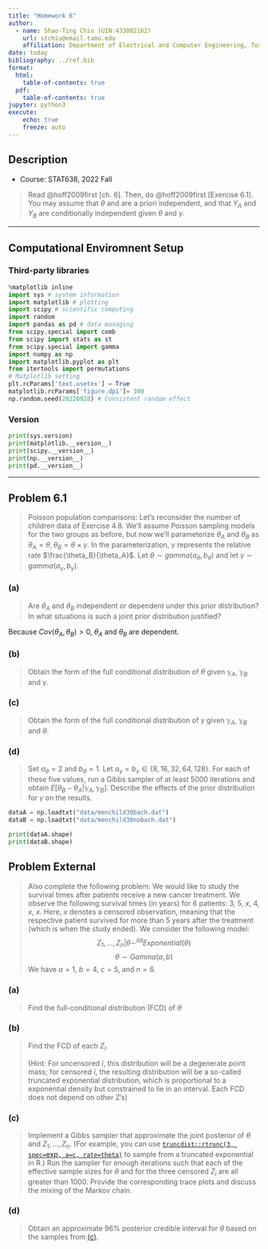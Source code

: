```yaml
---
title: "Homework 6"
author: 
  - name: Shao-Ting Chiu (UIN:433002162)
    url: stchiu@email.tamu.edu
    affiliation: Department of Electrical and Computer Engineering, Texas A\&M University
date: today
bibliography: ../ref.bib
format:
  html:
    table-of-contents: true
  pdf:
    table-of-contents: true
jupyter: python3  
execute: 
    echo: true
    freeze: auto
---
```


## Description

- Course: STAT638, 2022 Fall

> Read @hoff2009first [ch. 6].
> Then, do @hoff2009first [Exercise 6.1]. You may assume that $\theta$ and \gamma are a priori independent, and that $Y_A$ and $Y_B$ are conditionally independent given $\theta$ and $\gamma$.

---

## Computational Enviromnent Setup

### Third-party libraries
``` python
%matplotlib inline
import sys # system information
import matplotlib # plotting
import scipy # scientific computing
import random 
import pandas as pd # data managing
from scipy.special import comb
from scipy import stats as st
from scipy.special import gamma
import numpy as np
import matplotlib.pyplot as plt
from itertools import permutations 
# Matplotlib setting
plt.rcParams['text.usetex'] = True
matplotlib.rcParams['figure.dpi']= 300
np.random.seed(20220928) # Consistent random effect
```

### Version
``` python
print(sys.version)
print(matplotlib.__version__)
print(scipy.__version__)
print(np.__version__)
print(pd.__version__)
```

---


## Problem 6.1

> Poisson population comparisons: Let's reconsider the number of children data of Exercise 4.8. We'll assume Poisson sampling models for the two groups as before, but now we'll parameterize $\theta_A$ and $\theta_B$ as $\theta_A = \theta, \theta_B = \theta\times \gamma$. In the parameterization, $\gamma$ represents the relative rate $\frac{\theta_B}{\theta_A}$. Let $\theta\sim gamma(a_\theta, b_\theta)$ and let $\gamma\sim gamma(a_\gamma, b_\gamma)$.

### (a)
> Are $\theta_A$ and $\theta_B$ independent or dependent under this prior distribution? In what situations is such a joint prior distribution justified?

\begin{align}
    Cov(\theta_A, \theta_B)%
    &= E[\theta_A\theta_B] - E[\theta_A]E[\theta_B]\\
    &= E[\theta \theta\gamma] - E[\theta]E[\theta\gamma]\\ 
    &= E[\theta^2 \gamma] - E[\theta]E[\theta\gamma]\\ 
    &= E[\theta^2]E[\gamma] - E[\theta]^2 E[\gamma]\\ 
    &= E[\gamma](E[\theta^2] - E[\theta]^2)\\ 
    &= E[\gamma]Var[\theta]\\ 
    &= \frac{a_{\gamma}}{b_{\gamma}}\frac{a_{\theta}}{b_{\theta}^2}\\ 
    &\neq 0
\end{align}

Because $Cov(\theta_A, \theta_B) > 0$, $\theta_A$ and $\theta_B$ are dependent.

### (b)
> Obtain the form of the full conditional distribution of $\theta$ given $\mathbb{y}_A$, $\mathbb{y}_B$ and $\gamma$.

\begin{align}
    p(\theta|y_A, y_B, \gamma)%
    &= p(\theta|y_A)\\ 
    &\sim gamma(\theta; a_{\theta} + \sum_{i=1}^{n} y_i, b_{\theta} + n)
\end{align}


### (c)
> Obtain the form of the full conditional distribution of $\gamma$ given $\mathbb{y}_A$, $\mathbb{y}_{B}$ and $\theta$.

\begin{align}
    p(\gamma | y_A, y_B, \theta)%
    &= p(\gamma | y_A, y_B)\\
    &= \frac{p(y_A, y_B |\gamma)p(\gamma)}{p(y_A, y_B)}\\ 
    &\propto  p(y_A, y_B |\gamma)p(\gamma)\\ 
    &\sim gamma(\gamma; a_{\gamma} + \sum^{n}_{i=1} \frac{y_{Bi}}{y_{Ai}}, b_{\gamma} + n)
\end{align}


### (d)
> Set $a_{\theta} = 2$ and $b_{\theta} =1$. Let $a_{\gamma} = b_{\gamma} \in \{8,16,32,64,128\}$. For each of these five values, run a Gibbs sampler of at least $5000$ iterations and obtain $E[\theta_B - \theta_A| \mathbb{y}_A, \mathbb{y}_B]$. Describe the effects of the prior distribution for $\gamma$ on the results.

``` python
dataA = np.loadtxt("data/menchild30bach.dat")
dataB = np.loadtxt("data/menchild30nobach.dat")

print(dataA.shape)
print(dataB.shape)
```

## Problem External

> Also complete the following problem: We would like to study the survival times after patients receive a new cancer treatment. We observe the following survival times (in years) for $6$ patients: $3$, $5$, $x$, $4$, $x$, $x$. Here, $x$ denotes a censored observation, meaning that the respective patient survived for more than $5$ years after the treatment (which is when the study ended). We consider the following model:
> \begin{equation} 
    Y_i = \begin{cases}
        Z_i, & Z_i \leq c\\ 
        \times, & Z_i > c
    \end{cases}, 
    i = 1, \dots, n
> \end{equation}
> $$Z_1, \dots, Z_n |\theta \sim^{iid} Exponential(\theta)$$
> $$\theta\sim Gamma(a,b)$$
> We have $a=1$, $b=4$, $c=5$, and $n=6$.

### (a)
> Find the full-conditional distribution (FCD) of $\theta$

### (b)
> Find the FCD of each $Z_i$. 
>
> (Hint: For uncensored $i$, this distribution will be a degenerate point mass; for censored $i$, the resulting distribution will be a so-called truncated exponential distribution, which is proportional to a exponential density but constrained to lie in an interval. Each FCD does not depend on other Z's)

### (c) {#sec-e-c}
> Implement a Gibbs sampler that approximate the joint posterior of $\theta$ and $Z_1,\dots, Z_n$.
> (For example, you can use [`truncdist::rtrunc(3, spec=`exp`, a=c, rate=theta)`](https://www.rdocumentation.org/packages/truncdist/versions/1.0-2/topics/rtrunc) to sample from a truncated exponential in R.)
> Run the sampler for enough iterations such that each of the effective sample sizes for $\theta$ and for the three censored $Z_i$ are all greater than $1000$. Provide the corresponding trace plots and discuss the mixing of the Markov chain.


### (d)
> Obtain an approximate $96\%$ posterior credible interval for $\theta$ based on the samples from [(c)](#sec-e-c).